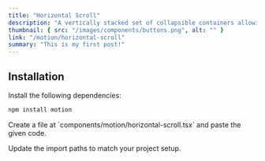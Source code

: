```yaml
---
title: "Horizontal Scroll"
description: "A vertically stacked set of collapsible containers allowing users to toggle content visibility. Customize the animation effects with variants and transitions for expanding/collapsing the sections."
thumbnail: { src: "/images/components/buttons.png", alt: "" }
link: "/motion/horizontal-scroll"
summary: "This is my first post!"
---
```


<ComponentPreview name="horizontal-scroll-demo" />

## Installation

<Steps>
<Step>
Install the following dependencies:
</Step>

```bash 
npm install motion
```

<Step>
    Create a file at `components/motion/horizontal-scroll.tsx` and paste the
    given code.
</Step>

<CollapsibleSource name="horizontal-scroll" />

<Step>Update the import paths to match your project setup.</Step>

</Steps>

